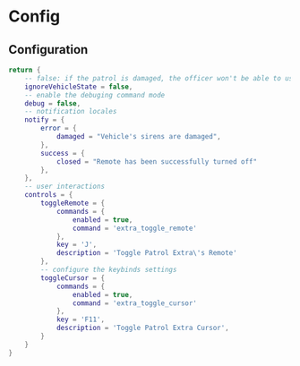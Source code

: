 # Config

## Configuration

```lua
return {
    -- false: if the patrol is damaged, the officer won't be able to use some buttons
    ignoreVehicleState = false,
    -- enable the debuging command mode
    debug = false,
    -- notification locales
    notify = {
        error = {
            damaged = "Vehicle's sirens are damaged",
        },
        success = {
            closed = "Remote has been successfully turned off"
        },
    },
    -- user interactions
    controls = {
        toggleRemote = {
            commands = {
                enabled = true,
                command = 'extra_toggle_remote'
            },
            key = 'J',
            description = 'Toggle Patrol Extra\'s Remote'
        },
        -- configure the keybinds settings
        toggleCursor = {
            commands = {
                enabled = true,
                command = 'extra_toggle_cursor'
            },
            key = 'F11',
            description = 'Toggle Patrol Extra Cursor',
        }
    }
}
```